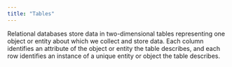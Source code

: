 ```yaml
---
title: "Tables"
---
```

Relational databases store data in two-dimensional tables representing one object or entity about which we collect and store data. Each column identifies an attribute of the object or entity the table describes, and each row identifies an instance of a unique entity or object the table describes.